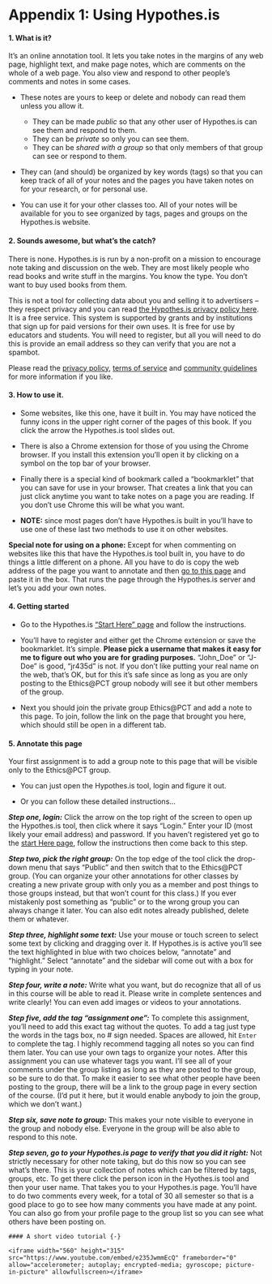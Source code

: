 # Appendix 1: Using Hypothes.is {- #appendix-1}

#### 1. What is it? {-}

It's an online annotation tool. It lets you take notes in the margins of any web page, highlight text, and make page notes, which are comments on the whole of a web page. You also view and respond to other people's comments and notes in some cases. 

- These notes are yours to keep or delete and nobody can read them unless you allow it.
  - They can be made *public* so that any other user of Hypothes.is can see them and respond to them.
  - They can be *private* so only you can see them.
  - They can be *shared with a group* so that only members of that group can see or respond to them.

- They can (and should) be organized by key words (tags) so that you can keep track of all of your notes and the pages you have taken notes on for your research, or for personal use.

- You can use it for your other classes too. All of your notes will be available for you to see organized by tags, pages and groups on the Hypothes.is website.

#### 2. Sounds awesome, but what's the catch?  {-}

There is none. Hypothes.is is run by a non-profit on a mission to encourage note taking and discussion on the web. They are most likely people who read books and write stuff in the margins. You know the type. You don't want to buy used books from them.

This is not a tool for collecting data about you and selling it to advertisers -- they respect privacy and you can read [the Hypothes.is privacy policy here](https://web.hypothes.is/privacy/). It is a free service. This system is supported by grants and by institutions that sign up for paid versions for their own uses. It is free for use by educators and students. You will need to register, but all you will need to do this is provide an email address so they can verify that you are not a spambot. 

Please read the [privacy policy](https://web.hypothes.is/privacy/), [terms of service](https://web.hypothes.is/terms-of-service/) and [community guidelines](https://web.hypothes.is/community-guidelines/) for more information if you like.

#### 3. How to use it. {-}

- Some websites, like this one, have it built in. You may have noticed the funny icons in the upper right corner of the pages of this book. If you click the arrow the Hypothes.is tool slides out.

- There is also a Chrome extension for those of you using the Chrome browser. If you install this extension you'll open it by clicking on a symbol on the top bar of your browser.

- Finally there is a special kind of bookmark called a "bookmarklet" that you can save for use in your browser. That creates a link that you can just click  anytime you want to take notes on a page you are reading. If you don't use Chrome this will be what you want. 

- **NOTE:** since most pages don't have Hypothes.is built in you'll have to use one of these last two methods to use it on other websites.


:::{.note data-latex="" .infobox}

**Special note for using on a phone:**  Except for when commenting on websites like this that have the Hypothes.is tool built in, you have to do things a little different on a phone. All you have to do is copy the web address of the page you want to annotate and then [go to this page](https://via.hypothes.is/) and paste it in the box. That runs the page through the Hypothes.is server and let's you add your own notes.

:::

#### 4. Getting started {-}

- Go to the Hypothes.is ["Start Here" page](https://web.hypothes.is/start/) and follow the instructions.

- You'll have to register and either get the Chrome extension or save the bookmarklet. It's simple. **Please pick a username that makes it easy for me to figure out who you are for grading purposes.** "John_Doe" or "J-Doe" is good, "jr435d" is not. If you don't like putting your real name on the web, that's OK, but for this it's safe since as long as you are only posting to the Ethics\@PCT group nobody will see it but other members of the group.

- Next you should join the private group Ethics\@PCT and add a note to this page. To join, follow the link on the page that brought you here, which should still be open in a different tab.


#### 5. Annotate this page {-}

Your first assignment is to add a group note to this page that will be visible only to the Ethics\@PCT group.

- You can just open the Hypothes.is tool, login and figure it out.

- Or you can follow these detailed instructions...


**_Step one, login:_** Click the arrow on the top right of the screen to open up the Hypothes.is tool, then click where it says "Login." Enter your ID (most likely your email address) and password. If you haven't registered yet go to the [start Here page](https://web.hypothes.is/start/), follow the instructions then come back to this step.


**_Step two,  pick the right group:_** On the top edge of the tool click the drop-down menu that says "Public" and then switch that to the Ethics\@PCT group. (You can organize your other annotations for other classes by creating a new private group with only you as a member and post things to those groups instead, but that won't count for this class.) If you ever mistakenly post something as "public" or to the wrong group you can always change it later. You can also edit notes already published, delete them or whatever.


**_Step three,  highlight some text:_** Use your mouse or touch screen to select some text by clicking and dragging over it. If Hypothes.is is active you'll see the text highlighted in blue with two choices below, "annotate" and "highlight." Select "annotate" and the sidebar will come out with a box for typing in your note. 


**_Step four, write a note:_** Write what you want, but do recognize that all of us in this course will be able to read it. Please write in complete sentences and write clearly! You can even add images or videos to your annotations.


**_Step five, add the tag "assignment one":_** To complete this assignment, you'll need to add this exact tag without the quotes. To add a tag just type the words in the tags box, no \# sign needed. Spaces are allowed, hit `Enter` to complete the tag. I highly recommend tagging all notes so you can find them later. You can use your own tags to organize your notes. After this assignment you can use whatever tags you want. I'll see all of your comments under the group listing as long as they are posted to the group, so be sure to do that. To make it easier to see what other people have been posting to the group, there will be a link to the group page in every section of the course. (I'd put it here, but it would enable anybody to join the group, which we don't want.)


**_Step six, save note to group:_** This makes your note visible to everyone in the group and nobody else. Everyone in the group will be also able to respond to this note.

**_Step seven, go to your Hypothes.is page to verify that you did it right:_** Not strictly necessary for other note taking, but do this now so you can see what's there. This is your collection of notes which can be filtered by tags, groups, etc. To get there click the person icon in the Hyothes.is tool and then your user name. That takes you to your Hypothes.is page. You'll have to do two comments every week, for a total of 30 all semester so that is a good place to go to see how many comments you have made at any point. You can also go from your profile page to the group list so you can see what others have been posting on.



```asis

#### A short video tutorial {-}

<iframe width="560" height="315" src="https://www.youtube.com/embed/e235JwmmEcQ" frameborder="0" allow="accelerometer; autoplay; encrypted-media; gyroscope; picture-in-picture" allowfullscreen></iframe>


```
